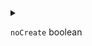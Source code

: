 
<details>
<summary>

`noCreate`  <span class="config-field-type">boolean</span> 

</summary>

NoCreate. By default, DevSpace will try to create a new builder if it cannot be found.
If this is true, DevSpace will fail if the specified builder cannot be found.

</details>
